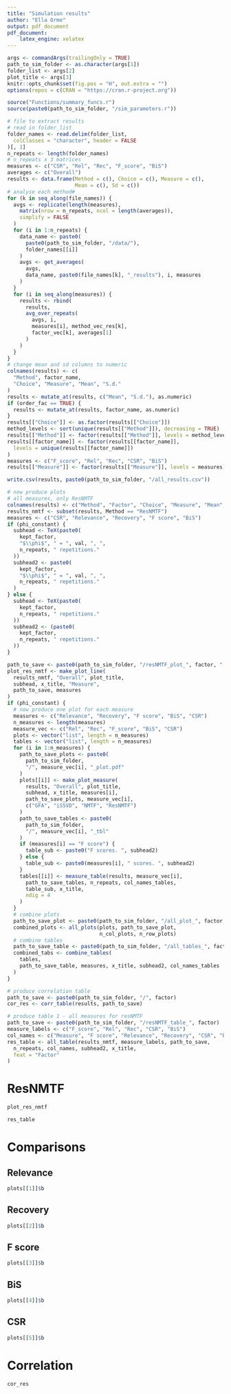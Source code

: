 ```yaml
---
title: "Simulation results"
author: "Ella Orme"
output: pdf_document
pdf_document:
    latex_engine: xelatex
---
```


```r
args <- commandArgs(trailingOnly = TRUE)
path_to_sim_folder <- as.character(args[1])
folder_list <- args[2]
plot_title <- args[3]
knitr::opts_chunk$set(fig.pos = "H", out.extra = "")
options(repos = c(CRAN = "https://cran.r-project.org"))
```

```r
source("Functions/summary_funcs.r")
source(paste0(path_to_sim_folder, "/sim_parameters.r"))
```

```r
# file to extract results
# read in folder_list
folder_names <- read.delim(folder_list,
  colClasses = "character", header = FALSE
)[, 1]
n_repeats <- length(folder_names)
# n_repeats x 3 matrices
measures <- c("CSR", "Rel", "Rec", "F_score", "BiS")
averages <- c("Overall")
results <- data.frame(Method = c(), Choice = c(), Measure = c(),
                      Mean = c(), Sd = c())
# analyse each method#
for (k in seq_along(file_names)) {
  avgs <- replicate(length(measures),
    matrix(nrow = n_repeats, ncol = length(averages)),
    simplify = FALSE
  )
  for (i in 1:n_repeats) {
    data_name <- paste0(
      paste0(path_to_sim_folder, "/data/"),
      folder_names[[i]]
    )
    avgs <- get_averages(
      avgs,
      data_name, paste0(file_names[k], "_results"), i, measures
    )
  }
  for (i in seq_along(measures)) {
    results <- rbind(
      results,
      avg_over_repeats(
        avgs, i,
        measures[i], method_vec_res[k],
        factor_vec[k], averages[1]
      )
    )
  }
}
# change mean and sd columns to numeric
colnames(results) <- c(
  "Method", factor_name,
  "Choice", "Measure", "Mean", "S.d."
)
results <- mutate_at(results, c("Mean", "S.d."), as.numeric)
if (order_fac == TRUE) {
  results <- mutate_at(results, factor_name, as.numeric)
}
results[["Choice"]] <- as.factor(results[["Choice"]])
method_levels <- sort(unique(results[["Method"]]), decreasing = TRUE)
results[["Method"]] <- factor(results[["Method"]], levels = method_levels)
results[[factor_name]] <- factor(results[[factor_name]],
  levels = unique(results[[factor_name]])
)
measures <- c("F_score", "Rel", "Rec", "CSR", "BiS")
results[["Measure"]] <- factor(results[["Measure"]], levels = measures)

write.csv(results, paste0(path_to_sim_folder, "/all_results.csv"))

# now produce plots
# all measures, only ResNMTF
colnames(results) <- c("Method", "Factor", "Choice", "Measure", "Mean", "S.d.")
results_nmtf <- subset(results, Method == "ResNMTF")
measures <- c("CSR", "Relevance", "Recovery", "F score", "BiS")
if (phi_constant) {
  subhead <- TeX(paste0(
    kept_factor,
    "$\\phi$", " = ", val, ", ",
    n_repeats, " repetitions."
  ))
  subhead2 <- paste0(
    kept_factor,
    "$\\phi$", " = ", val, ", ",
    n_repeats, " repetitions."
  )
} else {
  subhead <- TeX(paste0(
    kept_factor,
    n_repeats, " repetitions."
  ))
  subhead2 <- (paste0(
    kept_factor,
    n_repeats, " repetitions."
  ))
}

path_to_save <- paste0(path_to_sim_folder, "/resNMTF_plot_", factor, ".pdf")
plot_res_nmtf <- make_plot_line(
  results_nmtf, "Overall", plot_title,
  subhead, x_title, "Measure",
  path_to_save, measures
)
if (phi_constant) {
  # now produce one plot for each measure
  measures <- c("Relevance", "Recovery", "F score", "BiS", "CSR")
  n_measures <- length(measures)
  measure_vec <- c("Rel", "Rec", "F_score", "BiS", "CSR")
  plots <- vector("list", length = n_measures)
  tables <- vector("list", length = n_measures)
  for (i in 1:n_measures) {
    path_to_save_plots <- paste0(
      path_to_sim_folder,
      "/", measure_vec[i], "_plot.pdf"
    )
    plots[[i]] <- make_plot_measure(
      results, "Overall", plot_title,
      subhead, x_title, measures[i],
      path_to_save_plots, measure_vec[i],
      c("GFA", "iSSVD", "NMTF", "ResNMTF")
    )
    path_to_save_tables <- paste0(
      path_to_sim_folder,
      "/", measure_vec[i], "_tbl"
    )
    if (measures[i] == "F score") {
      table_sub <- paste0("F scores. ", subhead2)
    } else {
      table_sub <- paste0(measures[i], " scores. ", subhead2)
    }
    tables[[i]] <- measure_table(results, measure_vec[i],
      path_to_save_tables, n_repeats, col_names_tables,
      table_sub, x_title,
      ndig = 4
    )
  }
  # combine plots
  path_to_save_plot <- paste0(path_to_sim_folder, "/all_plot_", factor, ".pdf")
  combined_plots <- all_plots(plots, path_to_save_plot,
                              n_col_plots, n_row_plots)
  # combine tables
  path_to_save_table <- paste0(path_to_sim_folder, "/all_tables_", factor)
  combined_tabs <- combine_tables(
    tables,
    path_to_save_table, measures, x_title, subhead2, col_names_tables
  )
}

# produce correlation table
path_to_save <- paste0(path_to_sim_folder, "/", factor)
cor_res <- corr_table(results, path_to_save)

# produce table 1 - all measures for resNMTF
path_to_save <- paste0(path_to_sim_folder, "/resNMTF_table_", factor)
measure_labels <- c("F_score", "Rel", "Rec", "CSR", "BiS")
col_names <- c("Measure", "F score", "Relevance", "Recovery", "CSR", "BiS")
res_table <- all_table(results_nmtf, measure_labels, path_to_save,
  n_repeats, col_names, subhead2, x_title,
  feat = "Factor"
)
```

# ResNMTF

```r
plot_res_nmtf
```


```r
res_table
```

# Comparisons
## Relevance
```r
plots[[1]]$b
```

## Recovery
```r
plots[[2]]$b
```

## F score
```r
plots[[3]]$b
```


## BiS
```r
plots[[4]]$b
```

## CSR
```r
plots[[5]]$b
```

# Correlation
```r
cor_res
```